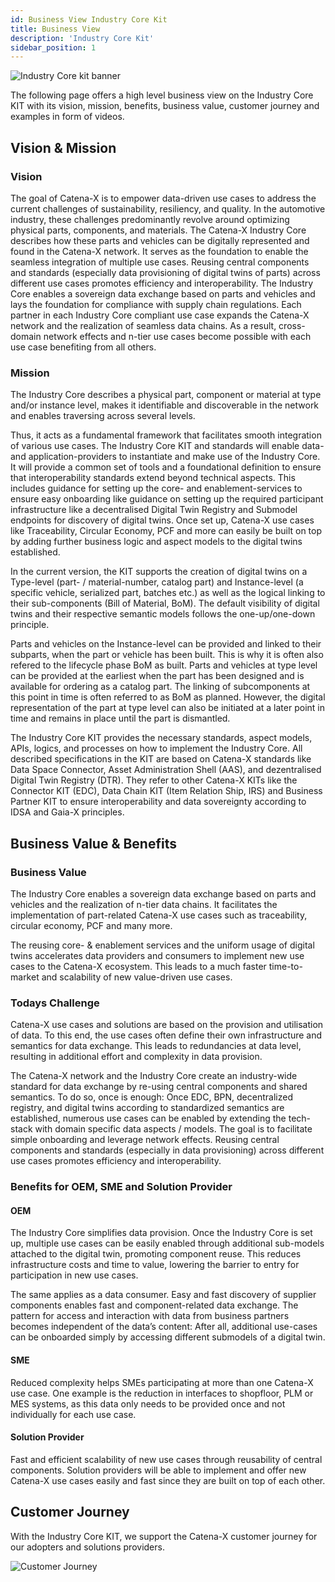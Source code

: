```yaml
---
id: Business View Industry Core Kit
title: Business View
description: 'Industry Core Kit'
sidebar_position: 1
---
```


<!--
This work is licensed under the CC-BY-4.0 (https://creativecommons.org/licenses/by/4.0/legalcode).

- SPDX-License-Identifier: CC-BY-4.0
- SPDX-FileCopyrightText: 2023 BASF SE
- SPDX-FileCopyrightText: 2023 Bayerische Motoren Werke Aktiengesellschaft (BMW AG)
- SPDX-FileCopyrightText: 2023 Fraunhofer-Gesellschaft zur Foerderung der angewandten Forschung e.V. (represented by Fraunhofer ISST & Fraunhofer IML)
- SPDX-FileCopyrightText: 2023 German Edge Cloud GmbH & Co. KG
- SPDX-FileCopyrightText: 2023 Mercedes Benz AG
- SPDX-FileCopyrightText: 2023 Robert Bosch Manufacturing Solutions GmbH
- SPDX-FileCopyrightText: 2023 SAP SE
- SPDX-FileCopyrightText: 2023 Siemens AG
- SPDX-FileCopyrightText: 2023 T-Systems International GmbH
- SPDX-FileCopyrightText: 2023 ZF Friedrichshafen AG
- SPDX-FileCopyrightText: 2023 Contributors to the Eclipse Foundation
- Source URL: https://github.com/eclipse-tractusx/eclipse-tractusx.github.io/tree/main/docs-kits/kits/Industry%20Core%20Kit (latest version)
-->


![Industry Core kit banner](@site/static/img/kit-icons/industry-core-kit-icon.svg)

The following page offers a high level business view on the Industry Core KIT with its vision, mission, benefits, business value, customer journey and examples in form of videos.

## Vision & Mission

### Vision

The goal of Catena-X is to empower data-driven use cases to address the current challenges of sustainability,
 resiliency, and quality. In the automotive industry, these challenges predominantly revolve around optimizing physical parts, 
 components, and materials. The Catena-X Industry Core describes how these parts and vehicles can be digitally represented and found in the Catena-X network.
 It serves as the foundation to enable the seamless integration of multiple use cases. 
 Reusing central components and standards (especially data provisioning of digital twins of parts) across different use cases promotes efficiency and interoperability. 
 The Industry Core enables a sovereign data exchange based on parts and vehicles and lays the foundation for compliance with supply chain regulations.
 Each partner in each Industry Core compliant use case expands the Catena-X network and the realization of seamless data chains. 
 As a result, cross-domain network effects and n-tier use cases become possible with each use case benefiting from all others.

### Mission

The Industry Core describes a physical part, component or material at type and/or instance level, makes it identifiable and discoverable in the network and enables traversing across several levels.

Thus, it acts as a fundamental framework that facilitates smooth integration of various use cases. The Industry Core KIT and standards will enable data- and application-providers to instantiate and make use of the Industry Core. 
It will provide a common set of tools and a foundational definition to ensure that interoperability standards extend beyond technical aspects. This includes guidance for setting up the core- and enablement-services to ensure easy onboarding like guidance on setting up the required participant infrastructure like a decentralised Digital Twin Registry and Submodel endpoints for discovery of digital twins. 
Once set up, Catena-X use cases like Traceability, Circular Economy, PCF and more can easily be built on top by adding further business logic and aspect models to the digital twins established.

In the current version, the KIT supports the creation of digital twins on a Type-level (part- / material-number, catalog part) and Instance-level (a specific vehicle, serialized part, batches etc.) as well as the logical linking to their sub-components (Bill of Material, BoM). The default visibility of digital twins and their respective semantic models follows the one-up/one-down principle. 

Parts and vehicles on the Instance-level can be provided and linked to their subparts, when the part or vehicle has been built. This is why it is often also refered to the lifecycle phase BoM as built.
Parts and vehicles at type level can be provided at the earliest when the part has been designed and is available for ordering as a catalog part. The linking of subcomponents at this point in time is often referred to as BoM as planned. However, the digital representation of the part at type level can also be initiated at a later point in time and remains in place until the part is dismantled.

The Industry Core KIT provides the necessary standards, aspect models, APIs, logics, and processes on how to implement the Industry Core. 
All described specifications in the KIT are based on Catena-X standards like Data Space Connector, Asset Administration Shell (AAS), and dezentralised Digital Twin Registry (DTR). They refer to other Catena-X KITs like the Connector KIT (EDC), Data Chain KIT (Item Relation Ship, IRS) and Business Partner KIT to ensure interoperability and data sovereignty according to IDSA and Gaia-X principles.


## Business Value & Benefits
### Business Value

The Industry Core enables a sovereign data exchange based on parts and vehicles and the realization of n-tier data chains.
It facilitates the implementation of part-related Catena-X use cases such as traceability, circular economy, PCF and many more. 

The reusing core- & enablement services and the uniform usage of digital twins
accelerates data providers and consumers to implement new use cases to the Catena-X ecosystem. 
This leads to a much faster time-to-market and scalability of new value-driven use cases.

### Todays Challenge
Catena-X use cases and solutions are based on the provision and utilisation of data. To this end, the use cases often define their own infrastructure and semantics for data exchange. This leads to redundancies at data level, resulting in additional effort and complexity in data provision.

The Catena-X network and the Industry Core create an industry-wide standard for data exchange by re-using central components and shared semantics.
To do so, once is enough: Once EDC, BPN, decentralized registry, and digital twins according to standardized semantics are established, numerous use cases can be enabled by extending the tech-stack with domain specific data aspects / models.
The goal is to facilitate simple onboarding and leverage network effects. Reusing central components and standards (especially in data provisioning) across different use cases promotes efficiency and interoperability. 


### Benefits for OEM, SME and Solution Provider
#### OEM
The Industry Core simplifies data provision. Once the Industry Core is set up, multiple use cases can be easily enabled through additional sub-models attached to the digital twin, promoting component reuse. 
This reduces infrastructure costs and time to value, lowering the barrier to entry for participation in new use cases.

The same applies as a data consumer. Easy and fast discovery of supplier components enables fast and component-related data exchange. 
The pattern for access and interaction with data from business partners becomes independent of the data’s content: After all, additional use-cases can be onboarded simply by accessing different submodels of a digital twin.

#### SME
Reduced complexity helps SMEs participating at more than one Catena-X use case. 
One example is the reduction in interfaces to shopfloor, PLM or MES systems, 
as this data only needs to be provided once and not individually for each use case.

#### Solution Provider
Fast and efficient scalability of new use cases through reusability of central components.
Solution providers will be able to implement and offer new Catena-X use cases easily and fast 
since they are built on top of each other.

## Customer Journey
With the Industry Core KIT, we support the Catena-X customer journey for our adopters and solutions providers.

![Customer Journey](assets/ic_customer-journey.png)

<Notice components={props.components} />
